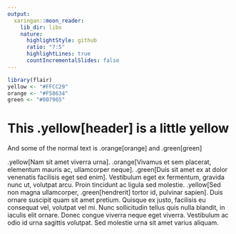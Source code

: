 ```yaml
---
output:
  xaringan::moon_reader:
    lib_dir: libs
    nature:
      highlightStyle: github
      ratio: "7:5"
      highlightLines: true
      countIncrementalSlides: false
---
```


<div style = "position:fixed; visibility: hidden">
$$\require{color}\definecolor{yellow}{rgb}{1, 0.8, 0.16078431372549}$$
$$\require{color}\definecolor{orange}{rgb}{0.96078431372549, 0.525490196078431, 0.203921568627451}$$
$$\require{color}\definecolor{green}{rgb}{0, 0.474509803921569, 0.396078431372549}$$
</div>

<script type="text/x-mathjax-config">
MathJax.Hub.Config({
  TeX: {
    Macros: {
      yellow: ["{\\color{yellow}{#1}}", 1],
      orange: ["{\\color{orange}{#1}}", 1],
      green: ["{\\color{green}{#1}}", 1]
    },
    loader: {load: ['[tex]/color']},
    tex: {packages: {'[+]': ['color']}}
  }
});
</script>

<style>
.yellow {color: #FFCC29;}
.orange {color: #F58634;}
.green {color: #007965;}
</style>

```r
library(flair)
yellow <- "#FFCC29"
orange <- "#F58634"
green <- "#007965"
```

# This .yellow[header] is a little yellow

And some of the normal text is .orange[orange] and .green[green]

.yellow[Nam sit amet viverra urna]. .orange[Vivamus et sem placerat, elementum mauris ac, ullamcorper neque]. .green[Duis sit amet ex at dolor venenatis facilisis eget sed enim]. Vestibulum eget ex fermentum, gravida nunc ut, volutpat arcu. Proin tincidunt ac ligula sed molestie. .yellow[Sed non magna ullamcorper, .green[hendrerit] tortor id, pulvinar sapien]. Duis ornare suscipit quam sit amet pretium. Quisque ex justo, facilisis eu consequat vel, volutpat vel mi. Nunc sollicitudin tellus quis nulla blandit, in iaculis elit ornare. Donec congue viverra neque eget viverra. Vestibulum ac odio id urna sagittis volutpat. Sed molestie urna sit amet varius aliquam.
